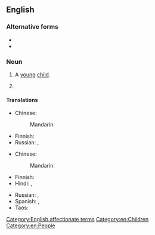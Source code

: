 ==English==

===Alternative forms===
* {{alter|en|littlun}}
* {{alter|en|littl'un}}

===Noun===
{{en-noun}}

# A [[young]] [[child]].
#: {{syn|en|Thesaurus:child}}
#: {{ux|en|The toy store was full of '''little ones'''.}}
# {{n-g|A [[term of endearment]], especially toward a [[child]].}}

====Translations====
{{trans-top|young child}}
* Chinese:
*: Mandarin: {{t+|cmn|小孩子|tr=xiǎoháizi|sc=Hani}}
{{trans-mid}}
* Finnish: {{t+|fi|pikkulapsi}}
* Russian: {{t+|ru|малы́ш|m}}, {{t+|ru|малы́шка|f}}
{{trans-bottom}}

{{trans-top|term of endearment}}
* Chinese:
*: Mandarin: {{t+|cmn|小朋友|tr=xiǎopéngyou|sc=Hani}}
* Finnish: {{t+|fi|pikkuinen}}
* Hindi: {{t|hi|छोटू|m}}, {{t+|hi|छोटी|f}}
{{trans-mid}}
* Russian: {{t+|ru|кро́шка|f}}, {{t+|ru|де́тка|f}}
* Spanish: {{t+|es|pequeño|m}}, {{t+|es|pequeña|f}}
* Taos: {{t|twf|ȕ’úna}}
{{trans-bottom}}

[[Category:English affectionate terms]]
[[Category:en:Children]]
[[Category:en:People]]